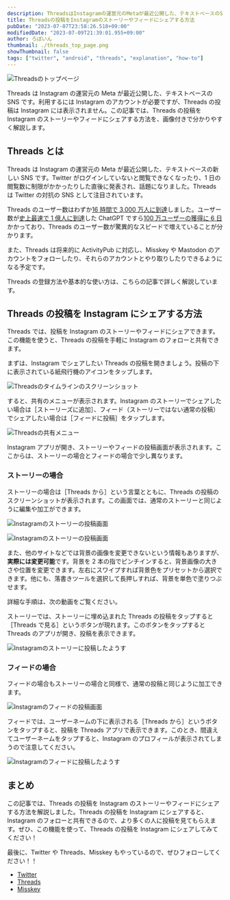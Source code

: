 ```yaml
---
description: ThreadsはInstagramの運営元のMetaが最近公開した、テキストベースのSNSです。利用するにはInstagramのアカウントが必要ですが、Threadsの投稿はInstagramには表示されません。この記事では、Threadsの投稿をInstagramのストーリーやフィードにシェアする方法を、画像付きで分かりやすく解説します。
title: Threadsの投稿をInstagramのストーリーやフィードにシェアする方法
pubDate: "2023-07-07T23:58:26.518+09:00"
modifiedDate: "2023-07-09T21:39:01.955+09:00"
author: ろぼいん
thumbnail: ./threads_top_page.png
showThumbnail: false
tags: ["twitter", "android", "threads", "explanation", "how-to"]
---
```



![Threadsのトップページ](./threads_top_page.png)

Threads は Instagram の運営元の Meta が最近公開した、テキストベースの SNS です。利用するには Instagram のアカウントが必要ですが、Threads の投稿は Instagram には表示されません。この記事では、Threads の投稿を Instagram のストーリーやフィードにシェアする方法を、画像付きで分かりやすく解説します。

## Threads とは

Threads は Instagram の運営元の Meta が最近公開した、テキストベースの新しい SNS です。Twitter がログインしていないと閲覧できなくなったり、1 日の閲覧数に制限がかかったりした直後に発表され、話題になりました。Threads は Twitter の対抗の SNS として注目されています。

Threads のユーザー数はわずか[16 時間で 3,000 万人に到達](https://xtrend.nikkei.com/atcl/contents/casestudy/00012/01240/)しました。ユーザー数が[史上最速で 1 億人に到達](https://japan.zdnet.com/article/35199601/)した ChatGPT ですら[100 万ユーザーの獲得に 6 日](https://www.itmedia.co.jp/news/articles/2212/06/news110.html)かかっており、Threads のユーザー数が驚異的なスピードで増えていることが分かります。

また、Threads は将来的に ActivityPub に対応し、Misskey や Mastodon のアカウントをフォローしたり、それらのアカウントとやり取りしたりできるようになる予定です。

Threads の登録方法や基本的な使い方は、こちらの記事で詳しく解説しています。

<ArticleCard link="/article/2023/07/06/meta-twitter-competing-app-threads/" />

## Threads の投稿を Instagram にシェアする方法

Threads では、投稿を Instagram のストーリーやフィードにシェアできます。この機能を使うと、Threads の投稿を手軽に Instagram のフォローと共有できます。

まずは、Instagram でシェアしたい Threads の投稿を開きましょう。投稿の下に表示されている紙飛行機のアイコンをタップします。

![Threadsのタイムラインのスクリーンショット](./threads_timeline.png)

すると、共有のメニューが表示されます。Instagram のストーリーでシェアしたい場合は［ストーリーズに追加］、フィード（ストーリーではない通常の投稿）でシェアしたい場合は［フィードに投稿］をタップします。

![Threadsの共有メニュー](./threads_share_sheet.png)

Instagram アプリが開き、ストーリーやフィードの投稿画面が表示されます。ここからは、ストーリーの場合とフィードの場合で少し異なります。

### ストーリーの場合

ストーリーの場合は［Threads から］という言葉とともに、Threads の投稿のスクリーンショットが表示されます。この画面では、通常のストーリーと同じように編集や加工ができます。

![Instagramのストーリーの投稿画面](./instagram_story_editor.png)

![Instagramのストーリーの投稿画面](./instagram_story_editor_2.png)

また、他のサイトなどでは背景の画像を変更できないという情報もありますが、**実際には変更可能**です。背景を 2 本の指でピンチインすると、背景画像の大きさや位置を変更できます。左右にスワイプすれば背景色をプリセットから選択できます。他にも、落書きツールを選択して長押しすれば、背景を単色で塗りつぶせます。

詳細な手順は、次の動画をご覧ください。

<YouTube id="w703Zdm4KRs" />

ストーリーでは、ストーリーに埋め込まれた Threads の投稿をタップすると［Threads で見る］というボタンが現れます。このボタンをタップすると Threads のアプリが開き、投稿を表示できます。

![Instagramのストーリーに投稿したようす](./instagram_story_result.png)

### フィードの場合

フィードの場合もストーリーの場合と同様で、通常の投稿と同じように加工できます。

![Instagramのフィードの投稿画面](./instagram_feed_editor.png)

フィードでは、ユーザーネームの下に表示される［Threads から］というボタンをタップすると、投稿を Threads アプリで表示できます。このとき、間違えてユーザーネームをタップすると、Instagram のプロフィールが表示されてしまうので注意してください。

![Instagramのフィードに投稿したようす](./instagram_feed_result.png)

## まとめ

この記事では、Threads の投稿を Instagram のストーリーやフィードにシェアする方法を解説しました。Threads の投稿を Instagram にシェアすると、Instagram のフォローと共有できるので、より多くの人に投稿を見てもらえます。ぜひ、この機能を使って、Threads の投稿を Instagram にシェアしてみてください！

最後に、Twitter や Threads、Misskey もやっているので、ぜひフォローしてください！！

- [Twitter](https://twitter.com/keita_roboin)
- [Threads](https://www.threads.net/@keita_roboin)
- [Misskey](https://misskey.io/@roboin)
